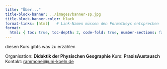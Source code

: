 ```yaml
---
title: "Über..."
title-block-banner: ../images/banner-sp.jpg
title-block-banner-color: black 
format-links: [html]   # Link-Namen müssen den Formatkeys entsprechen
format:
  html: { toc: true, toc-depth: 2, code-fold: true, number-sections: false }
---
```



diesen Kurs gibts was zu erzählen

Organisation: **Didaktik der Physischen Geographie**
Kurs: **PraxisAustausch**
Kontakt: <rammonei@uni-koeln.de>
